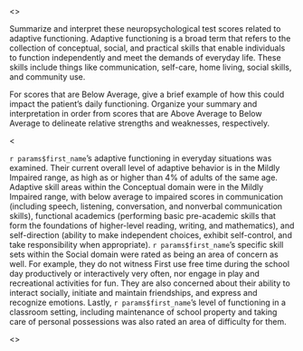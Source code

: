 <<PROMPT>>

Summarize and interpret these neuropsychological test scores related to adaptive functioning. Adaptive functioning is a broad term that refers to the collection of conceptual, social, and practical skills that enable individuals to function independently and meet the demands of everyday life. These skills include things like communication, self-care, home living, social skills, and community use.

For scores that are Below Average, give a brief example of how this could impact the patient's daily functioning. Organize your summary and interpretation in order from scores that are Above Average to Below Average to delineate relative strengths and weaknesses, respectively.

<<EXAMPLE>>

`r params$first_name`'s adaptive functioning in everyday situations was examined. Their current overall level of adaptive behavior is in the Mildly Impaired range, as high as or higher than 4% of adults of the same age. Adaptive skill areas within the Conceptual domain were in the Mildly Impaired range, with below average to impaired scores in communication (including speech, listening, conversation, and nonverbal communication skills), functional academics (performing basic pre-academic skills that form the foundations of higher-level reading, writing, and mathematics), and self-direction (ability to make independent choices, exhibit self-control, and take responsibility when appropriate). `r params$first_name`'s specific skill sets within the Social domain were rated as being an area of concern as well. For example, they do not witness First use free time during the school day productively or interactively very often, nor engage in play and recreational activities for fun. They are also concerned about their ability to interact socially, initiate and maintain friendships, and express and recognize emotions. Lastly, `r params$first_name`'s level of functioning in a classroom setting, including maintenance of school property and taking care of personal possessions was also rated an area of difficulty for them.

<<START>>
